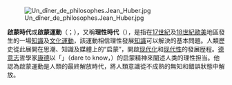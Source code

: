 [[File:Un_dîner_de_philosophes.Jean_Huber.jpg|left]]

'''啟蒙時代'''或'''啟蒙運動'''（{{lang-fr|Siècle des Lumières}}；{{lang-en|Age of Enlightenment}}），又稱'''理性時代'''（{{lang-en|Age of Reason}}），是指在[[17世紀|17世紀]]及[[18世紀|18世紀]][[歐美|歐美]]地區發生的一場[[知識|知識]]及[[文化運動|文化運動]]，該運動相信理性發展[[人類知識|知識]]可以解決{{link-en|人類實存|human existence}}的基本問題。人類歷史從此展開在思潮、知識及媒體上的“启蒙”，開啟[[现代化|现代化]]和[[现代性|现代性]]的發展歴程。[[德意志人|德意志]]哲學家[[康德|康德]]以「{{link-en|敢於求知|Sapere aude}}」（dare to know，{{lang-la|Sapere aude}}）的启蒙精神來闡述人类的理性担当。他認為啟蒙運動是人類的最終解放時代，將人類意識從不成熟的無知和錯誤狀態中解放。